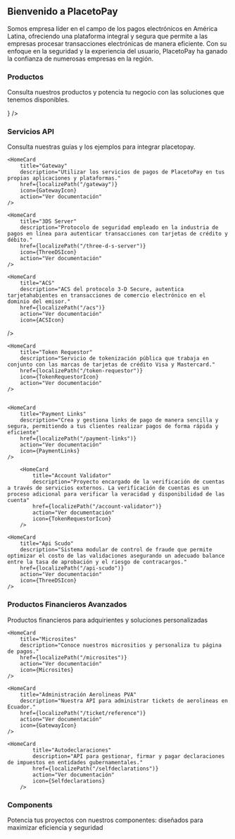 


<HeroPattern />

## Bienvenido a PlacetoPay

Somos empresa líder en el campo de los pagos electrónicos en América Latina, ofreciendo una plataforma integral y segura que permite a las empresas procesar transacciones electrónicas de manera eficiente. Con su enfoque en la seguridad y la experiencia del usuario, PlacetoPay ha ganado la confianza de numerosas empresas en la región.

### Productos

Consulta nuestros productos y potencia tu negocio con las soluciones que tenemos disponibles.

<div className="not-prose grid grid-cols-1 gap-4 border-gray-900/5 dark:border-white/5 sm:grid-cols-2">
    <ResourceCard
        name="Pagos"
        description="Descubre nuestras soluciones para procesar pagos en línea y simplifica la gestión de tu negocio. Aprovecha todas nuestras aplicaciones para controlar cada aspecto de tus pagos de manera fácil y segura."
        href={localizePath("/payments")}
        icon={() => <CardTick variant="TwoTone"/>}
    />
</div>

### Servicios API

Consulta nuestras guías y los ejemplos para integrar placetopay.

<div className="not-prose grid grid-cols-1 gap-4 border-gray-900/5 dark:border-white/5 sm:grid-cols-3">
    <HomeCard
        title="Web Checkout"
        description="Página de pagos prediseñada y optimizada para aumentar la tasa de conversión de tu negocio."
        href={localizePath("/checkout")}
        icon={CheckoutIcon}
        action="Ver documentación"
    />

    <HomeCard
        title="Gateway"
        description="Utilizar los servicios de pagos de PlacetoPay en tus propias aplicaciones y plataformas."
        href={localizePath("/gateway")}
        icon={GatewayIcon}
        action="Ver documentación"
    />

    <HomeCard
        title="3DS Server"
        description="Protocolo de seguridad empleado en la industria de pagos en línea para autenticar transacciones con tarjetas de crédito y débito."
        href={localizePath("/three-d-s-server")}
        icon={ThreeDSIcon}
        action="Ver documentación"
    />

    <HomeCard
        title="ACS"
        description="ACS del protocolo 3-D Secure, autentica tarjetahabientes en transacciones de comercio electrónico en el dominio del emisor."
        href={localizePath("/acs")}
        action="Ver documentación"
        icon={ACSIcon}
   />

    <HomeCard
        title="Token Requestor"
        description="Servicio de tokenización pública que trabaja en conjunto con las marcas de tarjetas de crédito Visa y Mastercard."
        href={localizePath("/token-requestor")}
        icon={TokenRequestorIcon}
        action="Ver documentación"
    />


    <HomeCard
        title="Payment Links"
        description="Crea y gestiona links de pago de manera sencilla y segura, permitiendo a tus clientes realizar pagos de forma rápida y eficiente"
        href={localizePath("/payment-links")}
        action="Ver documentación"
        icon={PaymentLinks}
    />

        <HomeCard
            title="Account Validator"
            description="Proyecto encargado de la verificación de cuentas a través de servicios externos. La verificación de cuentas es un proceso adicional para verificar la veracidad y disponibilidad de las cuenta"
            href={localizePath("/account-validator")}
            action="Ver documentación"
            icon={TokenRequestorIcon}
        />

    <HomeCard
        title="Api Scudo"
        description="Sistema modular de control de fraude que permite optimizar el costo de las validaciones asegurando un adecuado balance entre la tasa de aprobación y el riesgo de contracargos."
        href={localizePath("/api-scudo")}
        action="Ver documentación"
        icon={ThreeDSIcon}
    />
</div>

### Productos Financieros Avanzados

Productos financieros para adquirientes y soluciones personalizadas

<div className="not-prose grid grid-cols-1 gap-4 border-gray-900/5 dark:border-white/5 sm:grid-cols-3">
    <HomeCard
        title="Core API"
        description="API para administrar el núcleo de tu aplicación en los servicios de PlacetoPay."
        href={localizePath("/core")}
        action="Ver documentación"
        icon={GatewayIcon}
    />

    <HomeCard
        title="Microsites"
        description="Conoce nuestros micrositios y personaliza tu página de pagos."
        href={localizePath("/microsites")}
        action="Ver documentación"
        icon={Microsites}
    />

    <HomeCard
        title="Administración Aerolineas PVA"
        description="Nuestra API para administrar tickets de aerolineas en Ecuador."
        href={localizePath("/ticket/reference")}
        action="Ver documentación"
        icon={GatewayIcon}
    />

    <HomeCard
            title="Autodeclaraciones"
            description="API para gestionar, firmar y pagar declaraciones de impuestos en entidades gubernamentales."
            href={localizePath("/selfdeclarations")}
            action="Ver documentación"
            icon={Selfdeclarations}
        />
</div>

### Components

Potencia tus proyectos con nuestros componentes: diseñados para maximizar eficiencia y seguridad

<div className="not-prose grid grid-cols-1 gap-4 border-gray-900/5 dark:border-white/5 sm:grid-cols-3">
    <HomeCard
        title="Pinpad SDK"
        description="SDK para gestionar el campo pinpad en tus aplicaciones."
        href={localizePath("/sdks/pinpad")}
        action="Ver documentación"
        icon={PinpadSDKIcon}
    />
</div>
